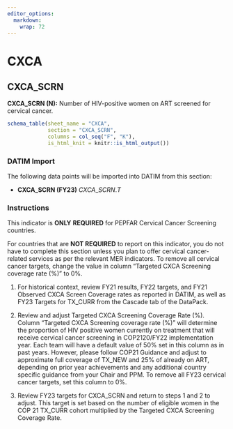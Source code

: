 ```yaml
---
editor_options: 
  markdown: 
    wrap: 72
---
```


\blandscape

# CXCA

## CXCA_SCRN

**CXCA_SCRN (N):** Number of HIV-positive women on ART screened for
cervical cancer.

```r
schema_table(sheet_name = "CXCA",
             section = "CXCA_SCRN",
             columns = col_seq("F", "K"),
             is_html_knit = knitr::is_html_output())
```

### DATIM Import

The following data points will be imported into DATIM from this section:

-   **CXCA_SCRN (FY23)** $CXCA\_SCRN.T$

### Instructions

This indicator is **ONLY** **REQUIRED** for PEPFAR Cervical Cancer
Screening countries.

For countries that are **NOT REQUIRED** to report on this indicator, you
do not have to complete this section unless you plan to offer cervical
cancer-related services as per the relevant MER indicators. To remove
all cervical cancer targets, change the value in column "Targeted CXCA
Screening coverage rate (%)" to 0%.

1.  For historical context, review FY21 results, FY22 targets, and FY21
    Observed CXCA Screen Coverage rates as reported in DATIM, as well as
    FY23 Targets for TX_CURR from the Cascade tab of the DataPack.

2.  Review and adjust Targeted CXCA Screening Coverage Rate (%). Column
    "Targeted CXCA Screening coverage rate (%)" will determine the
    proportion of HIV positive women currently on treatment that will
    receive cervical cancer screening in COP2120/FY22 implementation
    year. Each team will have a default value of 50% set in this column
    as in past years. However, please follow COP21 Guidance and adjust
    to approximate full coverage of TX_NEW and 25% of already on ART,
    depending on prior year achievements and any additional country
    specific guidance from your Chair and PPM. To remove all FY23
    cervical cancer targets, set this column to 0%.

3.  Review FY23 targets for CXCA_SCRN and return to steps 1 and 2 to
    adjust. This target is set based on the number of eligible women in
    the COP 21 TX_CURR cohort multiplied by the Targeted CXCA Screening
    Coverage Rate.

\elandscape

\newpage
